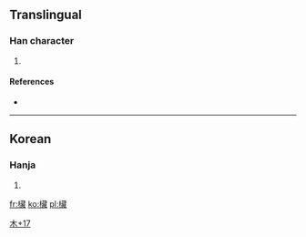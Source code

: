 ==Translingual==

===Han character===
{{Han char|rn=75|rad=木|as=17|sn=21|four=|canj=木廿戈尸 (DTIS)}}

# {{defn|Han|sort=木17}}

====References====
* {{Han ref|kx=0563.231|dj=0952.010|hdz=21319.051|uh=6B0C|ud=27404}}

----

==Korean==

===Hanja===
{{ko-hanja|hangeul=[[장]]|eumhun=|rv=jang|mr=chang|y=cang}}

# {{defn|Korean|sort=木17}}

[[Category:Korean-only CJKV Characters|木+17]]

[[fr:欌]]
[[ko:欌]]
[[pl:欌]]